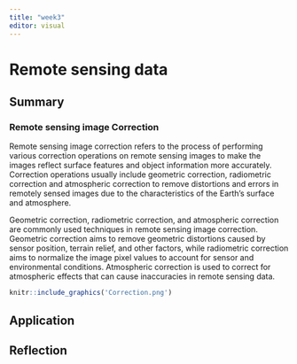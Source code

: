 ```yaml
---
title: "week3"
editor: visual
---
```

# Remote sensing data {.unnumbered}

## Summary

### Remote sensing image Correction

Remote sensing image correction refers to the process of performing various correction operations on remote sensing images to make the images reflect surface features and object information more accurately. Correction operations usually include geometric correction, radiometric correction and atmospheric correction to remove distortions and errors in remotely sensed images due to the characteristics of the Earth's surface and atmosphere.

Geometric correction, radiometric correction, and atmospheric correction are commonly used techniques in remote sensing image correction. Geometric correction aims to remove geometric distortions caused by sensor position, terrain relief, and other factors, while radiometric correction aims to normalize the image pixel values to account for sensor and environmental conditions. Atmospheric correction is used to correct for atmospheric effects that can cause inaccuracies in remote sensing data.

```r
knitr::include_graphics('Correction.png') 
```

## Application




## Reflection
